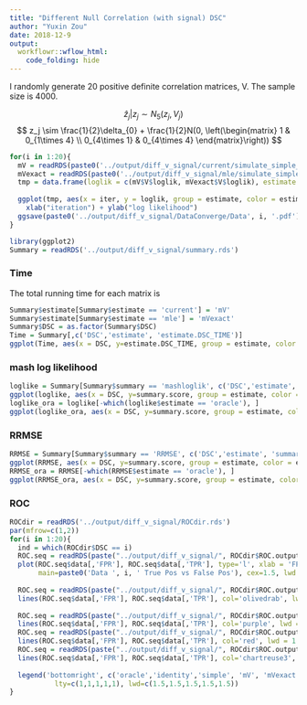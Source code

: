 ```yaml
---
title: "Different Null Correlation (with signal) DSC"
author: "Yuxin Zou"
date: 2018-12-9
output: 
  workflowr::wflow_html:
    code_folding: hide
---
```


I randomly generate 20 positive definite correlation matrices, V. The sample size is 4000.

$$
\hat{z}_j|z_j \sim N_{5}(z_j, V_j)
$$
$$
z_j \sim \frac{1}{2}\delta_{0} + \frac{1}{2}N(0, \left(\begin{matrix} 1 & 0_{1\times 4} \\
                                                                      0_{4\times 1} & 0_{4\times 4} \end{matrix}\right))
$$

```r
for(i in 1:20){
  mV = readRDS(paste0('../output/diff_v_signal/current/simulate_simple_',i,'_current_1.rds'))
  mVexact = readRDS(paste0('../output/diff_v_signal/mle/simulate_simple_',i,'_mle_1.rds'))
  tmp = data.frame(loglik = c(mV$V$loglik, mVexact$V$loglik), estimate = c(rep('mV', length(mV$V$loglik)), rep('mVexact', length(mVexact$V$loglik))), iter = c(1:length(mV$V$loglik), 1:length(mVexact$V$loglik)))
  
  ggplot(tmp, aes(x = iter, y = loglik, group = estimate, color = estimate)) + geom_line() + ggtitle(paste0("Data ", i)) +
    xlab("iteration") + ylab("log likelihood")
  ggsave(paste0('../output/diff_v_signal/DataConverge/Data', i, '.pdf'))
}
```

```r
library(ggplot2)
Summary = readRDS('../output/diff_v_signal/summary.rds')
```

### Time

The total running time for each matrix is
```r
Summary$estimate[Summary$estimate == 'current'] = 'mV'
Summary$estimate[Summary$estimate == 'mle'] = 'mVexact'
Summary$DSC = as.factor(Summary$DSC)
Time = Summary[,c('DSC','estimate', 'estimate.DSC_TIME')]
ggplot(Time, aes(x = DSC, y=estimate.DSC_TIME, group = estimate, color = estimate)) + geom_point()
```


### mash log likelihood

```r
loglike = Summary[Summary$summary == 'mashloglik', c('DSC','estimate', 'summary.score', 'summary')]
ggplot(loglike, aes(x = DSC, y=summary.score, group = estimate, color = estimate)) + geom_point() + ylab('mash log likelihood')
loglike_ora = loglike[-which(loglike$estimate == 'oracle'), ]
ggplot(loglike_ora, aes(x = DSC, y=summary.score, group = estimate, color = estimate)) + geom_point() + ylab('mash log likelihood')
```

### RRMSE

```r
RRMSE = Summary[Summary$summary == 'RRMSE', c('DSC','estimate', 'summary.score', 'summary')]
ggplot(RRMSE, aes(x = DSC, y=summary.score, group = estimate, color = estimate)) + geom_point() + ylab('RRMSE')
RRMSE_ora = RRMSE[-which(RRMSE$estimate == 'oracle'), ]
ggplot(RRMSE_ora, aes(x = DSC, y=summary.score, group = estimate, color = estimate)) + geom_point() + ylab('RRMSE')
```

### ROC

```r
ROCdir = readRDS('../output/diff_v_signal/ROCdir.rds')
par(mfrow=c(1,2))
for(i in 1:20){
  ind = which(ROCdir$DSC == i)
  ROC.seq = readRDS(paste("../output/diff_v_signal/", ROCdir$ROC.output.file[ind[1]], '.rds', sep=""))
  plot(ROC.seq$data[,'FPR'], ROC.seq$data[,'TPR'], type='l', xlab = 'FPR', ylab='TPR',
       main=paste0('Data ', i, ' True Pos vs False Pos'), cex=1.5, lwd = 1.5, col = 'cyan')
  
  ROC.seq = readRDS(paste("../output/diff_v_signal/", ROCdir$ROC.output.file[ind[2]], '.rds', sep=""))
  lines(ROC.seq$data[,'FPR'], ROC.seq$data[,'TPR'], col='olivedrab', lwd = 1.5)
  
  ROC.seq = readRDS(paste("../output/diff_v_signal/", ROCdir$ROC.output.file[ind[3]], '.rds', sep=""))
  lines(ROC.seq$data[,'FPR'], ROC.seq$data[,'TPR'], col='purple', lwd = 1.5)
  ROC.seq = readRDS(paste("../output/diff_v_signal/", ROCdir$ROC.output.file[ind[4]], '.rds', sep=""))
  lines(ROC.seq$data[,'FPR'], ROC.seq$data[,'TPR'], col='red', lwd = 1.5)
  ROC.seq = readRDS(paste("../output/diff_v_signal/", ROCdir$ROC.output.file[ind[5]], '.rds', sep=""))
  lines(ROC.seq$data[,'FPR'], ROC.seq$data[,'TPR'], col='chartreuse3', lwd = 1.5)
  
  legend('bottomright', c('oracle','identity','simple', 'mV', 'mVexact'),col=c('cyan','olivedrab','purple','red','chartreuse3'),
           lty=c(1,1,1,1,1), lwd=c(1.5,1.5,1.5,1.5,1.5))
}
```

